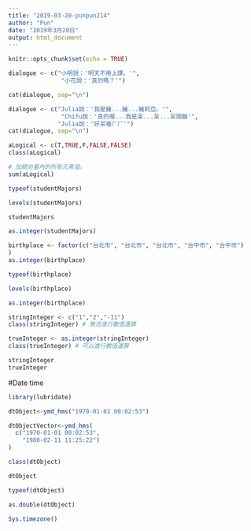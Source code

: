 ```yaml
---
title: "2019-03-20-punpun214"
author: "Pun"
date: "2019年3月20日"
output: html_document
---
```


```r
knitr::opts_chunk$set(echo = TRUE)
```


```r
dialogue <- c("小明說：'明天不用上課。'",
               "小花說：'真的嗎？'")

cat(dialogue, sep="\n")
```
```r
dialogue <- c("Julia說：'我是豬...豬...豬莉亞。'",
               "Chifu說：'真的喔...我是呆...呆...呆頭鵝'",
              "Julia說：'好呆喔ㄏㄏ'")
cat(dialogue, sep="\n")
```


```r
aLogical <- c(T,TRUE,F,FALSE,FALSE)
class(aLogical)
```

```r
# 加總向量內的所有元素值。
sum(aLogical)
```

```r
typeof(studentMajors)
```
```r
levels(studentMajors)
```
```r
studentMajors
```
```r
as.integer(studentMajors)
```
```r
birthplace <- factor(c("台北市", "台北市", "台北市", "台中市", "台中市")
)
as.integer(birthplace)
```
```r
typeof(birthplace)
```
```r
levels(birthplace)
```
```r
as.integer(birthplace)
```

```r
stringInteger <- c("1","2","-11")
class(stringInteger) # 無法進行數值運算
```
```r
trueInteger <- as.integer(stringInteger)
class(trueInteger) # 可以進行數值運算
```
```r
stringInteger
trueInteger
```

#Date time

```r
library(lubridate)
```
```r
dtObject<-ymd_hms("1970-01-01 00:02:53") 
```
```r
dtObjectVector<-ymd_hms(
  c("1970-01-01 00:02:53",
    "1980-02-11 11:25:22")
)
```

```r
class(dtObject)
```

```r
dtObject
```

```r
typeof(dtObject)
```
```r
as.double(dtObject)
```
```r
Sys.timezone()
```

